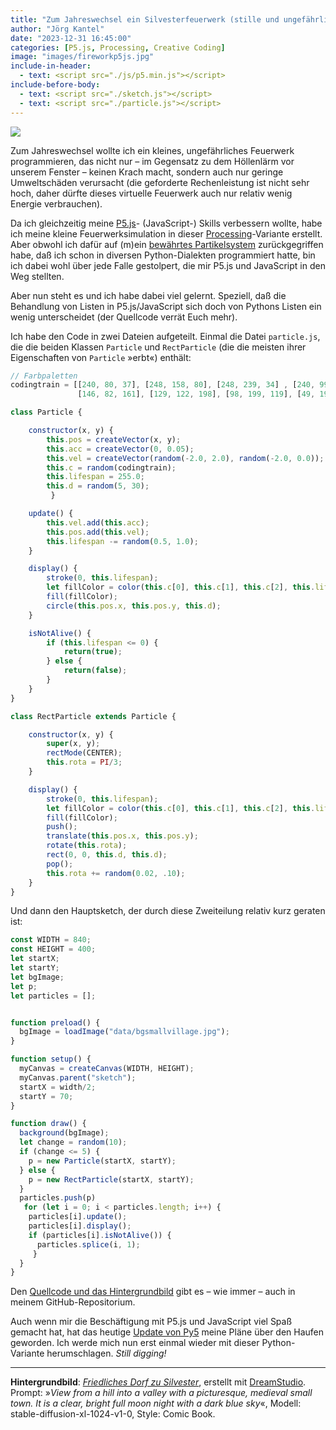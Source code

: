 ```yaml
---
title: "Zum Jahreswechsel ein Silvesterfeuerwerk (stille und ungefährliche Version)"
author: "Jörg Kantel"
date: "2023-12-31 16:45:00"
categories: [P5.js, Processing, Creative Coding]
image: "images/fireworkp5js.jpg"
include-in-header:
  - text: <script src="./js/p5.min.js"></script>
include-before-body:
  - text: <script src="./sketch.js"></script>
  - text: <script src="./particle.js"></script>
---
```


[![](images/fireworkp5js-b.jpg)](https://www.flickr.com/photos/schockwellenreiter/53433631900/)

Zum Jahreswechsel wollte ich ein kleines, ungefährliches Feuerwerk programmieren, das nicht nur -- im Gegensatz zu dem Höllenlärm vor unserem Fenster -- keinen Krach macht, sondern auch nur geringe Umweltschäden verursacht (die geforderte Rechenleistung ist nicht sehr hoch, daher dürfte dieses virtuelle Feuerwerk auch nur relativ wenig Energie verbrauchen).

Da ich gleichzeitig meine [P5.js](http://cognitiones.kantel-chaos-team.de/programmierung/creativecoding/processing/p5js.html)- (JavaScript-) Skills verbessern wollte, habe ich meine kleine Feuerwerksimulation in dieser [Processing](http://cognitiones.kantel-chaos-team.de/programmierung/creativecoding/processing/processing.html)-Variante erstellt. Aber obwohl ich dafür auf (m)ein [bewährtes Partikelsystem](https://kantel.github.io/posts/2023080802_py5_particelsystem_1/) zurückgegriffen habe, daß ich schon in diversen Python-Dialekten programmiert hatte, bin ich dabei wohl über jede Falle gestolpert, die mir P5.js und JavaScript in den Weg stellten.

<div id="sketch"></div>

Aber nun steht es und ich habe dabei viel gelernt. Speziell, daß die Behandlung von Listen in P5.js/JavaScript sich doch von Pythons Listen ein wenig unterscheidet (der Quellcode verrät Euch mehr).

Ich habe den Code in zwei Dateien aufgeteilt. Einmal die Datei `particle.js`, die die beiden Klassen `Particle` und `RectParticle` (die die meisten ihrer Eigenschaften von `Particle` »erbt«) enthält:

```JavaScript
// Farbpaletten
codingtrain = [[240, 80, 37], [248, 158, 80], [248, 239, 34] , [240, 99, 164],
               [146, 82, 161], [129, 122, 198], [98, 199, 119], [49, 197, 244]]

class Particle {

    constructor(x, y) {
        this.pos = createVector(x, y);
        this.acc = createVector(0, 0.05);
        this.vel = createVector(random(-2.0, 2.0), random(-2.0, 0.0));
        this.c = random(codingtrain);
        this.lifespan = 255.0;
        this.d = random(5, 30);
         }

    update() {
        this.vel.add(this.acc);
        this.pos.add(this.vel);
        this.lifespan -= random(0.5, 1.0);
    }

    display() {
        stroke(0, this.lifespan);
        let fillColor = color(this.c[0], this.c[1], this.c[2], this.lifespan);
        fill(fillColor);
        circle(this.pos.x, this.pos.y, this.d);
    }

    isNotAlive() {
        if (this.lifespan <= 0) {
            return(true);
        } else {
            return(false);
        }
    }
}

class RectParticle extends Particle {

    constructor(x, y) {
        super(x, y);
        rectMode(CENTER);
        this.rota = PI/3;
    }

    display() {
        stroke(0, this.lifespan);
        let fillColor = color(this.c[0], this.c[1], this.c[2], this.lifespan);
        fill(fillColor);
        push();
        translate(this.pos.x, this.pos.y);
        rotate(this.rota);
        rect(0, 0, this.d, this.d);
        pop();
        this.rota += random(0.02, .10);
    }
}
```

Und dann den Hauptsketch, der durch diese Zweiteilung relativ kurz geraten ist:

```JavaScript
const WIDTH = 840;
const HEIGHT = 400;
let startX;
let startY;
let bgImage;
let p;
let particles = [];


function preload() {
  bgImage = loadImage("data/bgsmallvillage.jpg");
}

function setup() {
  myCanvas = createCanvas(WIDTH, HEIGHT);
  myCanvas.parent("sketch");
  startX = width/2;
  startY = 70;
}

function draw() {
  background(bgImage);
  let change = random(10);
  if (change <= 5) {
    p = new Particle(startX, startY);
  } else {
    p = new RectParticle(startX, startY);
  }
  particles.push(p)
   for (let i = 0; i < particles.length; i++) {
    particles[i].update();
    particles[i].display();
    if (particles[i].isNotAlive()) {
      particles.splice(i, 1);
     }
  }
}
```

Den [Quellcode und das Hintergrundbild](https://github.com/kantel/p5js/tree/master/firework) gibt es -- wie immer -- auch in meinem GitHub-Repositorium.

Auch wenn mir die Beschäftigung mit P5.js und JavaScript viel Spaß gemacht hat, hat das heutige [Update von Py5](https://kantel.github.io/posts/2023123101_py5_010/) meine Pläne über den Haufen geworden. Ich werde mich nun erst einmal wieder mit dieser Python-Variante herumschlagen. *Still digging!*

---

**Hintergrundbild**: *[Friedliches Dorf zu Silvester](https://www.flickr.com/photos/schockwellenreiter/53433595870/)*, erstellt mit [DreamStudio](https://beta.dreamstudio.ai/generate). Prompt: »*View from a hill into a valley with a picturesque, medieval small town. It is a clear, bright full moon night with a dark blue sky*«, Modell: stable-diffusion-xl-1024-v1-0, Style: Comic Book.
